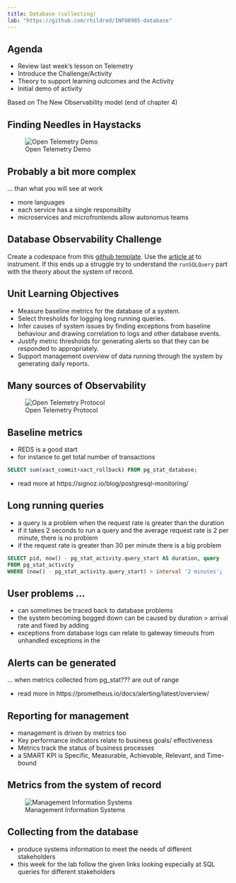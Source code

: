 ---
title: Database (collecting)
lab: "https://github.com/rhildred/INFO8985-database"
---
## Agenda

- Review last week's lesson on Telemetry
- Introduce the Challenge/Activity
- Theory to support learning outcomes and the Activity
- Initial demo of activity

Based on The New Observability model (end of chapter 4)

## Finding Needles in Haystacks

![Open Telemetry Demo](images/opentelemetryDemo.png)

## Probably a bit more complex

... than what you will see at work

- more languages 
- each service has a single responsibilty
- microservices and microfrontends allow autonomus teams

## Database Observability Challenge

Create a codespace from this [github template](`r rmarkdown::metadata$lab`). Use the [article at](https://opentelemetry.io/blog/2024/getting-started-with-otelsql/) to instrument. If this ends up a struggle try to understand the `runSQLQuery` part with the theory about the system of record.

## Unit Learning Objectives

- Measure baseline metrics for the database of a system.
- Select thresholds for logging long running queries.
- Infer causes of system issues by finding exceptions from baseline behaviour and drawing correlation to logs and other database events.
- Justify metric thresholds for generating alerts so that they can be responded to appropriately.
- Support management overview of data running through the system by generating daily reports.

## Many sources of Observability

![Open Telemetry Protocol](images/systemofrecord.png)

## Baseline metrics

- REDS is a good start
- for instance to get total number of transactions

```SQL
SELECT sum(xact_commit+xact_rollback) FROM pg_stat_database;
```

- read more at https://signoz.io/blog/postgresql-monitoring/

## Long running queries

- a query is a problem when the request rate is greater than the duration 
- if it takes 2 seconds to run a query and the average request rate is 2 per minute, there is no problem
- if the request rate is greater than 30 per minute there is a big problem

```SQL
SELECT pid, now() - pg_stat_activity.query_start AS duration, query 
FROM pg_stat_activity 
WHERE (now() - pg_stat_activity.query_start) > interval '2 minutes';
```

## User problems ...

- can sometimes be traced back to database problems
- the system becoming bogged down can be caused by duration > arrival rate and fixed by adding 
- exceptions from database logs can relate to gateway timeouts from unhandled exceptions in the

## Alerts can be generated

... when metrics collected from pg_stat??? are out of range

- read more in https://prometheus.io/docs/alerting/latest/overview/

## Reporting for management

- management is driven by metrics too
- Key performance indicators relate to business goals/ effectiveness
- Metrics track the status of business processes
- a SMART KPI is Specific, Measurable, Achievable, Relevant, and Time-bound

## Metrics from the system of record

![Management Information Systems](images/transactionprocessing.jpg)

## Collecting from the database

- produce systems information to meet the needs of different stakeholders
- this week for the lab follow the given links looking especially at SQL queries for different stakeholders

